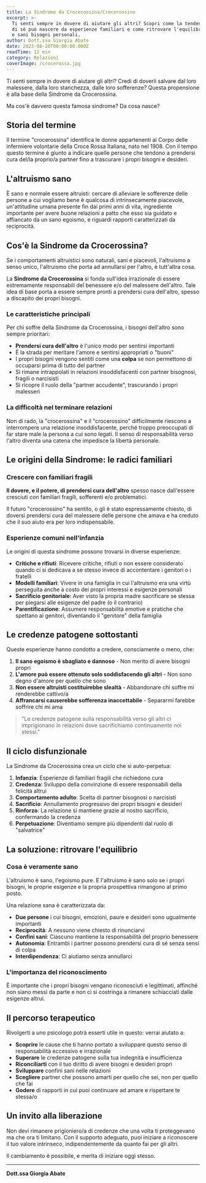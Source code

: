 ```yaml
---
title: La Sindrome da Crocerossina/Crocerossino
excerpt: >-
  Ti senti sempre in dovere di aiutare gli altri? Scopri come la tendenza al sacrificio 
  di sé può nascere da esperienze familiari e come ritrovare l'equilibrio tra altruismo 
  e sani bisogni personali.
author: Dott.ssa Giorgia Abate
date: 2023-08-20T00:00:00.000Z
readTime: 12 min
category: Relazioni
coverImage: /crocerossa.jpg
---
```


Ti senti sempre in dovere di aiutare gli altri? Credi di doverli salvare dal loro malessere, dalla loro stanchezza, dalle loro sofferenze? Questa propensione è alla base della Sindrome da Crocerossina.

Ma cos'è davvero questa famosa sindrome? Da cosa nasce?

## Storia del termine

Il termine "crocerossina" identifica le donne appartenenti al Corpo delle infermiere volontarie della Croce Rossa Italiana, nato nel 1908. Con il tempo questo termine è giunto a indicare quelle persone che tendono a prendersi cura del/la proprio/a partner fino a trascurare i propri bisogni e desideri.

## L'altruismo sano

È sano e normale essere altruisti: cercare di alleviare le sofferenze delle persone a cui vogliamo bene è qualcosa di intrinsecamente piacevole, un'attitudine umana presente fin dai primi anni di vita, ingrediente importante per avere buone relazioni a patto che esso sia guidato e affiancato da un sano egoismo, e riguardi rapporti caratterizzati da reciprocità.

## Cos'è la Sindrome da Crocerossina?

Se i comportamenti altruistici sono naturali, sani e piacevoli, l'altruismo a senso unico, l'altruismo che porta ad annullarsi per l'altro, è tutt'altra cosa.

La **Sindrome da Crocerossina** si fonda sull'idea irrazionale di essere estremamente responsabili del benessere e/o del malessere dell'altro. Tale idea di base porta a essere sempre pronti a prendersi cura dell'altro, spesso a discapito dei propri bisogni.

### Le caratteristiche principali

Per chi soffre della Sindrome da Crocerossina, i bisogni dell'altro sono sempre prioritari:

- **Prendersi cura dell'altro** è l'unico modo per sentirsi importanti
- È la strada per meritare l'amore e sentirsi appropriati o "buoni"
- I propri bisogni vengono sentiti come una **colpa** se non permettono di occuparsi prima di tutto del partner
- Si rimane intrappolati in relazioni insoddisfacenti con partner bisognosi, fragili o narcisisti
- Si ricopre il ruolo della "partner accudente", trascurando i propri malesseri

### La difficoltà nel terminare relazioni

Non di rado, la "crocerossina" e il "crocerossino" difficilmente riescono a interrompere una relazione insoddisfacente, perché troppo preoccupati di far stare male la persona a cui sono legati. Il senso di responsabilità verso l'altro diventa una catena che impedisce la libertà personale.

## Le origini della Sindrome: le radici familiari

### Crescere con familiari fragili

**Il dovere, e il potere, di prendersi cura dell'altro** spesso nasce dall'essere cresciuti con familiari fragili, sofferenti e/o problematici.

Il futuro "crocerossino" ha sentito, o gli è stato espressamente chiesto, di doversi prendersi cura del malessere delle persone che amava e ha creduto che il suo aiuto era per loro indispensabile.

### Esperienze comuni nell'infanzia

Le origini di questa sindrome possono trovarsi in diverse esperienze:

- **Critiche e rifiuti**: Ricevere critiche, rifiuti o non essere considerato quando ci si dedicava a se stesso invece di accontentare i genitori o i fratelli
- **Modelli familiari**: Vivere in una famiglia in cui l'altruismo era una virtù perseguita anche a costo dei propri interessi e esigenze personali
- **Sacrificio genitoriale**: Aver visto la propria madre sacrificare se stessa per piegarsi alle esigenze del padre (o il contrario)
- **Parentificazione**: Assumere responsabilità emotive e pratiche che spettano ai genitori, diventando il "genitore" della famiglia

## Le credenze patogene sottostanti

Queste esperienze hanno condotto a credere, consciamente o meno, che:

1. **Il sano egoismo è sbagliato e dannoso** - Non merito di avere bisogni propri
2. **L'amore può essere ottenuto solo soddisfacendo gli altri** - Non sono degno d'amore per quello che sono
3. **Non essere altruisti costituirebbe slealtà** - Abbandonare chi soffre mi renderebbe cattivo/a
4. **Affrancarsi causerebbe sofferenza inaccettabile** - Separarmi farebbe soffrire chi mi ama

> "Le credenze patogene sulla responsabilità verso gli altri ci imprigionano in relazioni dove sacrifichiamo continuamente noi stessi."

## Il ciclo disfunzionale

La Sindrome da Crocerossina crea un ciclo che si auto-perpetua:

1. **Infanzia**: Esperienze di familiari fragili che richiedono cura
2. **Credenza**: Sviluppo della convinzione di essere responsabili della felicità altrui
3. **Comportamento adulto**: Scelta di partner bisognosi o narcisisti
4. **Sacrificio**: Annullamento progressivo dei propri bisogni e desideri
5. **Rinforzo**: La relazione si mantiene grazie al nostro sacrificio, confermando la credenza
6. **Perpetuazione**: Diventiamo sempre più dipendenti dal ruolo di "salvatrice"

## La soluzione: ritrovare l'equilibrio

### Cosa è veramente sano

L'altruismo è sano, l'egoismo pure. E l'altruismo è sano solo se i propri bisogni, le proprie esigenze e la propria prospettiva rimangono al primo posto.

Una relazione sana è caratterizzata da:

- **Due persone** i cui bisogni, emozioni, paure e desideri sono ugualmente importanti
- **Reciprocità**: A nessuno viene chiesto di rinunciarvi
- **Confini sani**: Ciascuno mantiene la responsabilità del proprio benessere
- **Autonomia**: Entrambi i partner possono prendersi cura di sé senza sensi di colpa
- **Interdipendenza**: Ci aiutiamo senza annullarci

### L'importanza del riconoscimento

È importante che i propri bisogni vengano riconosciuti e legittimati, affinché non siano messi da parte e non ci si costringa a rimanere schiacciati dalle esigenze altrui.

## Il percorso terapeutico

Rivolgerti a uno psicologo potrà esserti utile in questo: verrai aiutato a:

- **Scoprire** le cause che ti hanno portato a sviluppare questo senso di responsabilità eccessivo e irrazionale
- **Superare** le credenze patogene sulla tua indegnità e insufficienza
- **Riconciliarti** con il tuo diritto di avere bisogni e desideri propri
- **Sviluppare** confini sani nelle relazioni
- **Scegliere** partner che possono amarti per quello che sei, non per quello che fai
- **Godere** di rapporti in cui puoi continuare ad amare e rispettare te stessa/o

## Un invito alla liberazione

Non devi rimanere prigioniero/a di credenze che una volta ti proteggevano ma che ora ti limitano. Con il supporto adeguato, puoi iniziare a riconoscere il tuo valore intrinseco, indipendentemente da quanto fai per gli altri.

Il cambiamento è possibile, e merita di iniziare oggi stesso.

---

**Dott.ssa Giorgia Abate**
